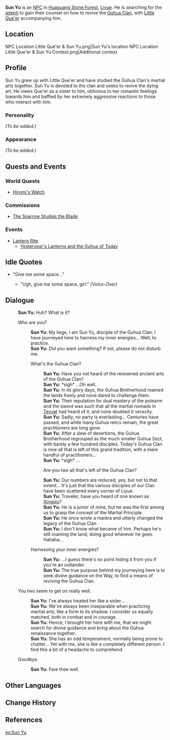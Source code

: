 {{Meta
<!-- REMOVE THIS TEMPLATE AFTER ADDING MISSING INFO -->
|missing_NPC_profile  = yes
}}
{{Character Infobox
|type             = NPC
|image            = NPC Sun Yu.png
|region           = Liyue
|affiliation      = Guhua Clan
|title            = Guhua Disciple
|voiceEN          = 
}}
'''Sun Yu''' {{Lang|zh=孙宇|zh_rm=Sūn Yǔ}} is an [[NPC]] in [[Huaguang Stone Forest]], [[Liyue]]. He is searching for the [[adepti]] to gain their counsel on how to revive the [[Guhua Clan]], with [[Little Que'er]] accompanying him.

==Location==
<gallery hideaddbutton="true" captionalign="center">
NPC Location Little Que'er & Sun Yu.png|Sun Yu's location
NPC Location Little Que'er & Sun Yu Context.png|Additional context
</gallery>

==Profile==
<!-- detailed story/lore information goes here -->
Sun Yu grew up with Little Que'er and have studied the Guhua Clan's martial arts together. Sun Yu is devoted to the clan and seeks to revive the dying art. He views Que'er as a sister to him, oblivious to her romantic feelings towards him and baffled by her extremely aggressive reactions to those who interact with him.

===Personality===
''(To be added.)''

===Appearance===
''(To be added.)''

==Quests and Events==
===World Quests===
* [[Hiromi's Watch]]

===Commissions===
* [[The Sparrow Studies the Blade]]

===Events===
* [[Lantern Rite]]
** [[Yesteryear's Lanterns and the Guhua of Today]]

==Idle Quotes==
* "Give me some space..."
**{{A|VO Sun Yu 01.ogg}} "Ugh, give me some space, girl." ''(Voice-Over)''

==Dialogue==
{{Dialogue start}}
:'''Sun Yu:''' Huh? What is it?
:{{DIcon}} Who are you?
::'''Sun Yu:''' My liege, I am Sun Yu, disciple of the Guhua Clan; I have journeyed here to harness my inner energies... Well, to practice.
::'''Sun Yu:''' Did you want something? If not, please do not disturb me.
::{{DIcon}} What's the Guhua Clan?
:::'''Sun Yu:''' Have you not heard of the renowned ancient arts of the Guhua Clan?
:::'''Sun Yu:''' *sigh* ...Oh well.
:::'''Sun Yu:''' In its glory days, the Guhua Brotherhood roamed the lands freely and none dared to challenge them.
:::'''Sun Yu:''' Their reputation for dual mastery of the polearm and the sword was such that all the martial nomads in [[Teyvat]] had heard of it, and none doubted it veracity.
:::'''Sun Yu:''' Sadly, no party is everlasting... Centuries have passed, and while many Guhua relics remain, the great practitioners are long gone.
:::'''Sun Yu:''' After a slew of desertions, the Guhua Brotherhood regrouped as the much smaller Guhua Sect, with barely a few hundred disciples. Today's Guhua Clan is now all that is left of this grand tradition, with a mere handful of practitioners...
:::'''Sun Yu:''' *sigh* ...
:::{{DIcon}} Are you two all that's left of the Guhua Clan?
:::'''Sun Yu:''' Our numbers are reduced, yes, but not to that extent... It's just that the various disciples of our Clan have been scattered every corner of Liyue.
:::'''Sun Yu:''' Traveler, have you heard of one known as [[Xingqiu]]?
:::'''Sun Yu:''' He is a junior of mine, but he was the first among us to grasp the concept of the Martial Principle.
:::'''Sun Yu:''' He once wrote a mantra and utterly changed the legacy of the Guhua Clan.
:::'''Sun Yu:''' I don't know what became of him. Perhaps he's still roaming the land, doing good wherever he goes. Hahaha...
::{{DIcon}} Harnessing your inner energies?
:::'''Sun Yu:''' ...I guess there's no point hiding it from you if you're an outlander.
:::'''Sun Yu:''' The true purpose behind my journeying here is to seek divine guidance on the Way, to find a means of reviving the Guhua Clan.
:{{DIcon}} You two seem to get on really well.
::'''Sun Yu:''' I've always treated her like a sister...
::'''Sun Yu:''' We've always been inseparable when practicing martial arts, like a form to its shadow. I consider us equally matched, both in combat and in courage.
::'''Sun Yu:''' Hence, I brought her here with me, that we might search for divine guidance and bring about the Guhua renaissance together.
::'''Sun Yu:''' She has an odd temperament, normally being prone to chatter... Yet with me, she is like a completely different person. I find this a bit of a headache to comprehend.
:{{DIcon}} Goodbye.
::'''Sun Yu:''' Fare thee well.
{{Dialogue end}}

==Other Languages==
{{Other Languages
|default_hidden = 1
|en      = Sun Yu
|zhs     = 孙宇
|zhs_rm  = Sūn Yǔ
|zht     = 孫宇
|zht_rm  = Sūn Yǔ
|ja      = 孫宇
|ja_rm   = Son U
|ko      = 손우
|ko_rm   = Son-u
|es      = Sun Yu
|fr      = Sunyu
|ru      = Сунь Юй
|th      = Sun Yu
|vi      = Sun Yu
|de      = Sun Yu
|id      = Sun Yu
|pt      = Sun Yu
}}

==Change History==
{{Change History|1.0}}

==References==
{{Reflist}}

[[es:Sun Yu]]